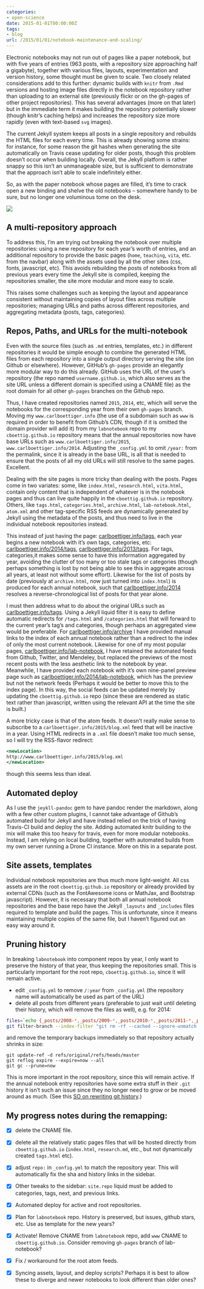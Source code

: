 ```yaml
---
categories:
- open-science
date: 2015-01-01T00:00:00Z
tags:
- blog
url: /2015/01/01/notebook-maintenance-and-scaling/
---
```


Electronic notebooks may not run out of pages like a paper notebook,
but with five years of entries (963 posts, with a repository size
approaching half a gigabyte), together with various files, layouts,
experimentation and version history, some thought must be given to scale.
Two closely related considerations add to this further: dynamic builds
with `knitr` from `.Rmd` versions and hosting image files directly
in the notebook repository rather than uploading to an external site
(previously flickr or on the gh-pages of other project repositories).
This has several advantages (more on that later) but in the immediate
term it makes building the repository potentially slower (though knitr's
caching helps) and increases the repository size more rapidly (even with
text-based `svg` images).

The current Jekyll system keeps all posts in a single repository and
rebuilds the HTML files for each every time.  This is already showing some
strains: for instance, for some reason the git hashes when generating
the site automatically on Travis cease updating for older posts, though
this problem doesn't occur when building locally.  Overall, the Jekyll
platform is rather snappy so this isn't an unmanageable size, but is 
sufficient to demonstrate that the approach isn't able to scale indefinitely either.

So, as with the paper notebook whose pages are filled, it's time to crack
open a new binding and shelve the old notebooks -- somewhere handy to be
sure, but no longer one voluminous tome on the desk. 

![]({{site.baseurl}}/assets/figures/posts/2015-01-01/notebooks-shelf.jpg)

## A multi-repository approach ##

To address this, I'm am trying out breaking the notebook over multiple
repositories: using a new repository for each year's worth of entries,
and an additional repository to provide the basic pages (`home`, `teaching`,
`vita`, etc. from the navbar) along with the assets used by all the other 
sites (css, fonts, javascript, etc).  This avoids rebuilding the posts
of notebooks from all previous years every time the Jekyll site is compiled,
keeping the repositories smaller, the site more modular and more easy to scale.


This raises some challenges such as keeping the layout and appearance consistent
without maintaining copies of layout files across multiple repositories;
managing URLs and paths across different repositories, and aggregating metadata 
(posts, tags, categories). 

## Repos, Paths, and URLs for the multi-notebook ##

Even with the source files (such as `.md` entries, templates, etc.) in
different repositories it would be simple enough to combine the generated
HTML files from each repository into a single output directory serving the
site (on Github or elsewhere).  However, GitHub's `gh-pages` provide an
elegantly more modular way to do this already.  GitHub uses the URL of the
user's repository (the repo named `username.github.io`, which also serves
as the site URL unless a different domain is specified using a CNAME file)
as the root domain for all other `gh-pages` branches on the Github repo.

Thus, I have created repositories named `2015`, `2014`, etc, which will
serve the notebooks for the corresponding year from their own `gh-pages`
branch.  Moving my `www.carlboettiger.info` (the use of a subdomain such
as `www` is required in order to benefit from Github's CDN, though if
it is omitted the domain provider will add it) from my `labnotebook`
repo to my `cboettig.github.io` repository means that the annual
repositories now have base URLs such as `www.carlboettiger.info/2015`,
`www.carlboettiger.info/2014`.  Adjusting the `_config.yml` to omit
`/year:` from the permalink, since it is already in the base URL, is all
that is needed to ensure that the posts of all my old URLs will still
resolve to the same pages. Excellent.

Dealing with the site pages is more tricky than dealing with
the posts. Pages come in two variates: some, like `index.html`,
`research.html`, `vita.html`, contain only content that is independent
of whatever is in the notebook pages and thus can live quite happily
in the `cboettig.github.io` repository.  Others, like `tags.html`,
`categories.html`, `archive.html`, `lab-notebook.html`, `atom.xml`
and other tag-specific RSS feeds are dynamically generated by Jekyll
using the metadata of the posts, and thus need to live in the individual
notebook repositories instead.


This instead of just having the page:
[carlboettiger.info/tags](http://carlboettiger.info/tags), each
year begins a new notebook with it's own tags, categories, etc:
[carlboettiger.info/2014/tags](http://carlboettiger.info/2014/tags),
[carlboettiger.info/2013/tags](http://carlboettiger.info/2013/tags). For
tags, categories,it makes some sense to have this information
aggregated by year, avoiding the clutter of too many or too stale tags
or categories (though perhaps something is lost by not being able to see
this in aggregate across all years, at least not without some effort).
Likewise for the list of posts by date (previously at `archive.html`,
now just turned into `index.html`) is produced for each annual notebook,
such that [carlboettiger.info/2014](http://carlboettiger.info/2014)
resolves a reverse-chronological list of posts for that year alone.

I must then address what to do about the original URLs such as
[carlboettiger.info/tags](http://carlboettiger.info/tags).  Using a Jekyll
liquid filter it is easy to define automatic redirects for `/tags.html`
and `/categories.html` that will forward to the current year's tag's
and categories, though perhaps an aggregated view would be preferable.
For [carlboettiger.info/archive](http://carlboettiger.info/archive)
I have provided manual links to the index of each annual
notebook rather than a redirect to the index of only the most
current notebook.  Likewise for one of my most popular pages,
[carlboettiger.info/lab-notebook](http://carlboettiger.info/lab-notebook),
I have retained the automated feeds from Github, Twitter, and
Mendeley, but replaced the previews of the most recent posts with
the less aesthetic link to the notebook by year. Meanwhile, I have
provided each notebook with it's own nine-panel preview page such as
[carlboettiger.info/2014/lab-notebook](http://carlboettiger.info/2014/lab-notebook),
which has the preview but not the network feeds (Perhaps it would be
better to move this to the index page).  In this way, the social feeds
can be updated merely by updating the `cboettig.github.io` repo (since
these are rendered as static text rather than javascript, written using
the relevant API at the time the site is built.)

A more tricky case is that of the atom feeds. It doesn't really 
make sense to subscribe to a `carlboettiger.info/2015/blog.xml` feed 
that will be inactive in a year. Using HTML redirects in a `.xml` 
file doesn't make too much sense, so I will try the RSS-flavor redirect: 

```xml
<newLocation>
http://www.carlboettiger.info/2015/blog.xml
</newLocation>
```

though this seems less than ideal. 


## Automated deploy ##

As I use the `jeykll-pandoc` gem to have pandoc render the markdown, along with
a few other custom plugins, I cannot take advantage of Github's automated build for Jekyll
and have instead relied on the trick of having Travis-CI build and deploy the site.
Adding automated knitr building to the mix will make this too heavy for travis, even
for more modular notebooks.  Instead, I am relying on local building, together with
automated builds from my own server running a Drone CI instance. More on this in
a separate post. 


## Site assets, templates ##

Individual notebook repositories are thus much more light-weight.  All css assets are in
the root `cboettig.github.io` repository or already provided by external CDNs (such as the
FontAwesome icons or MathJax, and Bootstrap javascript). However, it is necessary that
both all annual notebook repositories and the base repo have the Jekyll `_layouts` and
`_includes` files required to template and build the pages.  This is unfortunate, since
it means maintaining multiple copies of the same file, but I haven't figured out an
easy way around it. 


## Pruning history ## 

In breaking `labnotebook` into component repos by year, I only want
to preserve the history of that year, thus keeping the repositories small.
This is particularly important for the root repo, `cboettig.github.io`, since
it will remain active.

- edit `_config.yml` to remove `/:year` from `_config.yml` (the repository name will automatically be used as part of the URL)
- delete all posts from different years (preferable to just wait until deleting their history, which will remove the files as well), e.g. for 2014:

```bash
files=`echo {_posts/2008-*,_posts/2009-*,_posts/2010-*,_posts/2011-*,_posts/2012-*,_posts/2013-*}`
git filter-branch --index-filter "git rm -rf --cached --ignore-unmatch $files" HEAD
```

and remove the temporary backups immediately so that repository actually shrinks in size:

```
git update-ref -d refs/original/refs/heads/master
git reflog expire --expire=now --all
git gc --prune=now
```


This is more important in the root repository, since this will remain
active. If the annual notebook entry repositories have some extra stuff
in their `.git` history it isn't such an issue since they no longer
need to grow or be moved around as much.  (See this [SO on rewriting
git history](http://stackoverflow.com/questions/2100907).)



## My progress notes during the remapping: ##

- [x] delete the CNAME file.

- [x] delete all the relatively static pages files that will be hosted
directly from `cboettig.github.io` (`index.html`, `research.md`, etc.,
but not dynamically created `tags.html` etc).

- [x]  adjust `repo:` in `_config.yml` to match the repository year. This
will automatically fix the sha and history links in the sidebar.

- [x] Other tweaks to the sidebar: `site.repo` liquid must be added to
categories, tags, next, and previous links.

- [x] Automated deploy for active and root repositories.

- [x] Plan for `labnotebook` repo.  History is preserved, but issues, github stars, etc.  Use as template for the new years?

- [x] Activate! Remove CNAME from `labnotebook` repo, add `www` CNAME to `cboettig.github.io`.  Consider removing `gh-pages` branch of lab-notebook? 

- [x] Fix / workaround for the root atom feeds.

- [x] Syncing assets, layout, and deploy scripts?  Perhaps it is best to allow these to diverge and newer notebooks to look different than older ones? 


